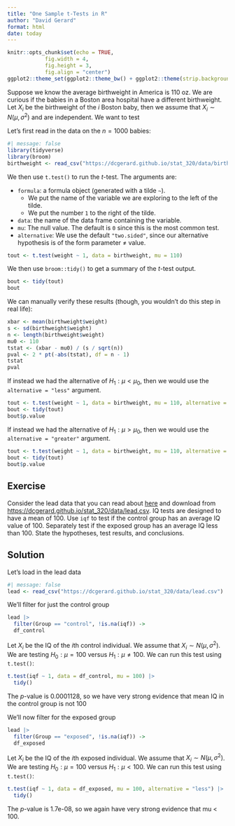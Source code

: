 ```yaml
---
title: "One Sample t-Tests in R"
author: "David Gerard"
format: html
date: today
---
```


```r
knitr::opts_chunk$set(echo = TRUE, 
            fig.width = 4, 
            fig.height = 3, 
            fig.align = "center")
ggplot2::theme_set(ggplot2::theme_bw() + ggplot2::theme(strip.background = ggplot2::element_rect(fill = "white")))
```

Suppose we know the average birthweight in America is 110 oz. We are curious if the babies in a Boston area hospital have a different birthweight. Let $X_i$ be the birthweight of the $i$ Boston baby, then we assume that $X_i \sim N(\mu, \sigma^2)$ and are independent. We want to test

\begin{align}
H_0: \mu &= 110\\
H_1: \mu &\neq 110
\end{align}

Let's first read in the data on the $n = 1000$ babies:

```r
#| message: false
library(tidyverse)
library(broom)
birthweight <- read_csv("https://dcgerard.github.io/stat_320/data/birthweight.csv")
```

We then use `t.test()` to run the $t$-test. The arguments are:

- `formula`: a formula object (generated with a tilde `~`). 
    - We put the name of the variable we are exploring to the left of the tilde.
    - We put the number `1` to the right of the tilde.
- `data`: the name of the data frame containing the variable.
- `mu`: The null value. The default is `0` since this is the most common test.
- `alternative`: We use the default `"two.sided"`, since our alternative hypothesis is of the form parameter $\neq$ value.

```r
tout <- t.test(weight ~ 1, data = birthweight, mu = 110)
```

We then use `broom::tidy()` to get a summary of the $t$-test output.

```r
bout <- tidy(tout)
bout
```

We can manually verify these results (though, you wouldn't do this step in real life):

```r
xbar <- mean(birthweight$weight)
s <- sd(birthweight$weight)
n <- length(birthweight$weight)
mu0 <- 110
tstat <- (xbar - mu0) / (s / sqrt(n))
pval <- 2 * pt(-abs(tstat), df = n - 1)
tstat
pval
```


If instead we had the alternative of $H_1: \mu < \mu_0$, then we would use the `alternative = "less"` argument.

```r
tout <- t.test(weight ~ 1, data = birthweight, mu = 110, alternative = "less")
bout <- tidy(tout)
bout$p.value
```

If instead we had the alternative of $H_1: \mu > \mu_0$, then we would use the `alternative = "greater"` argument.

```r
tout <- t.test(weight ~ 1, data = birthweight, mu = 110, alternative = "greater")
bout <- tidy(tout)
bout$p.value
```


::: {.panel-tabset}
## Exercise
Consider the lead data that you can read about [here](../data.qmd#lead) and download from <https://dcgerard.github.io/stat_320/data/lead.csv>. IQ tests are designed to have a mean of 100. Use `iqf` to test if the control group has an average IQ value of 100. Separately test if the exposed group has an average IQ less than 100. State the hypotheses, test results, and conclusions.

## Solution
Let's load in the lead data
```r
#| message: false
lead <- read_csv("https://dcgerard.github.io/stat_320/data/lead.csv")
```

We'll filter for just the control group
```r
lead |>
  filter(Group == "control", !is.na(iqf)) ->
  df_control
```

Let $X_i$ be the IQ of the $i$th control individual. We assume that $X_i \sim N(\mu, \sigma^2)$. We are testing $H_0: \mu = 100$ versus $H_1: \mu \neq 100$. We can run this test using `t.test()`:
```r
t.test(iqf ~ 1, data = df_control, mu = 100) |>
  tidy()
```

The $p$-value is 0.0001128, so we have very strong evidence that mean IQ in the control group is not 100

We'll now filter for the exposed group
```r
lead |>
  filter(Group == "exposed", !is.na(iqf)) ->
  df_exposed
```


Let $X_i$ be the IQ of the $i$th exposed individual. We assume that $X_i \sim N(\mu, \sigma^2)$. We are testing $H_0: \mu = 100$ versus $H_1: \mu < 100$. We can run this test using `t.test()`:
```r
t.test(iqf ~ 1, data = df_exposed, mu = 100, alternative = "less") |>
  tidy()
```

The $p$-value is 1.7e-08, so we again have very strong evidence that mu < 100.
:::
